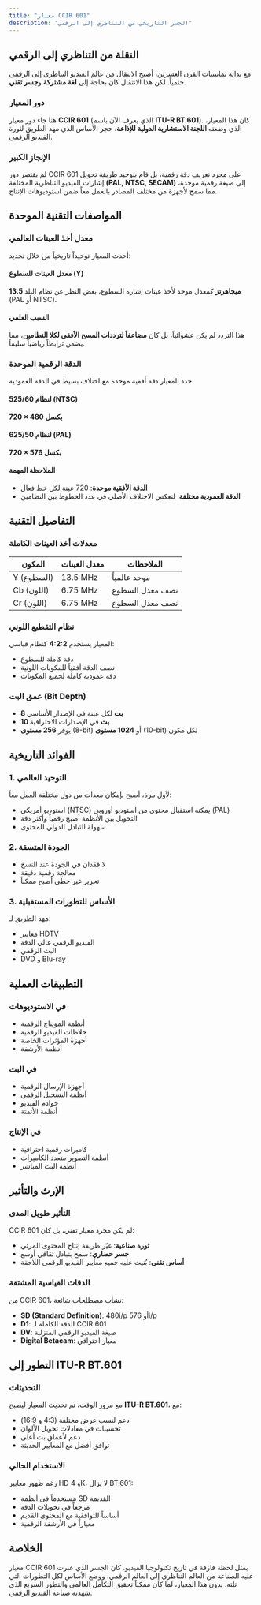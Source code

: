 ```yaml
---
title: "معيار CCIR 601"
description: "الجسر التاريخي من التناظري إلى الرقمي"
---
```


## النقلة من التناظري إلى الرقمي

مع بداية ثمانينيات القرن العشرين، أصبح الانتقال من عالم الفيديو التناظري إلى الرقمي حتمياً. لكن هذا الانتقال كان بحاجة إلى **لغة مشتركة** و**جسر تقني**.

### دور المعيار
هنا جاء دور معيار **CCIR 601** (الذي يعرف الآن باسم **ITU-R BT.601**). كان هذا المعيار، الذي وضعته **اللجنة الاستشارية الدولية للإذاعة**، حجر الأساس الذي مهد الطريق لثورة الفيديو الرقمي.

### الإنجاز الكبير
لم يقتصر دور CCIR 601 على مجرد تعريف دقة رقمية، بل قام بتوحيد طريقة تحويل إشارات الفيديو التناظرية المختلفة **(PAL, NTSC, SECAM)** إلى صيغة رقمية موحدة، مما سمح لأجهزة من مختلف المصادر بالعمل معاً ضمن استوديوهات الإنتاج.

## المواصفات التقنية الموحدة

### معدل أخذ العينات العالمي

أحدث المعيار توحيداً تاريخياً من خلال تحديد:

#### معدل العينات للسطوع (Y)
**13.5 ميجاهرتز** كمعدل موحد لأخذ عينات إشارة السطوع، بغض النظر عن نظام البلد (PAL أو NTSC).

#### السبب العلمي
هذا التردد لم يكن عشوائياً، بل كان **مضاعفاً لترددات المسح الأفقي لكلا النظامين**، مما يضمن ترابطاً رياضياً سليماً.

### الدقة الرقمية الموحدة

حدد المعيار دقة أفقية موحدة مع اختلاف بسيط في الدقة العمودية:

#### لنظام 525/60 (NTSC)
**720 × 480 بكسل**

#### لنظام 625/50 (PAL)
**720 × 576 بكسل**

#### الملاحظة المهمة
- **الدقة الأفقية موحدة**: 720 عينة لكل خط فعال
- **الدقة العمودية مختلفة**: لتعكس الاختلاف الأصلي في عدد الخطوط بين النظامين

## التفاصيل التقنية

### معدلات أخذ العينات الكاملة

| المكون | معدل العينات | الملاحظات |
|--------|--------------|-----------|
| Y (السطوع) | 13.5 MHz | موحد عالمياً |
| Cb (اللون) | 6.75 MHz | نصف معدل السطوع |
| Cr (اللون) | 6.75 MHz | نصف معدل السطوع |

### نظام التقطيع اللوني
المعيار يستخدم **4:2:2** كنظام قياسي:
- دقة كاملة للسطوع
- نصف الدقة أفقياً للمكونات اللونية
- دقة عمودية كاملة لجميع المكونات

### عمق البت (Bit Depth)
- **8 بت** لكل عينة في الإصدار الأساسي
- **10 بت** في الإصدارات الاحترافية
- يوفر **256 مستوى** (8-bit) أو **1024 مستوى** (10-bit) لكل مكون

## الفوائد التاريخية

### 1. التوحيد العالمي
لأول مرة، أصبح بإمكان معدات من دول مختلفة العمل معاً:
- استوديو أمريكي (NTSC) يمكنه استقبال محتوى من استوديو أوروبي (PAL)
- التحويل بين الأنظمة أصبح رقمياً وأكثر دقة
- سهولة التبادل الدولي للمحتوى

### 2. الجودة المتسقة
- لا فقدان في الجودة عند النسخ
- معالجة رقمية دقيقة
- تحرير غير خطي أصبح ممكناً

### 3. الأساس للتطورات المستقبلية
مهد الطريق لـ:
- معايير HDTV
- الفيديو الرقمي عالي الدقة
- البث الرقمي
- DVD و Blu-ray

## التطبيقات العملية

### في الاستوديوهات
- أنظمة المونتاج الرقمية
- خلاطات الفيديو الرقمية
- أجهزة المؤثرات الخاصة
- أنظمة الأرشفة

### في البث
- أجهزة الإرسال الرقمية
- أنظمة التسجيل الرقمي
- خوادم الفيديو
- أنظمة الأتمتة

### في الإنتاج
- كاميرات رقمية احترافية
- أنظمة التصوير متعدد الكاميرات
- أنظمة البث المباشر

## الإرث والتأثير

### التأثير طويل المدى
CCIR 601 لم يكن مجرد معيار تقني، بل كان:
- **ثورة صناعية**: غيّر طريقة إنتاج المحتوى المرئي
- **جسر حضاري**: سمح بتبادل ثقافي أوسع
- **أساس تقني**: بُنيت عليه جميع معايير الفيديو الرقمي اللاحقة

### الدقات القياسية المشتقة
من CCIR 601، نشأت مصطلحات شائعة:
- **SD (Standard Definition)**: 480i/p أو 576i/p
- **D1**: الدقة الكاملة لـ CCIR 601
- **DV**: صيغة الفيديو الرقمي المنزلية
- **Digital Betacam**: معيار احترافي

## التطور إلى ITU-R BT.601

### التحديثات
مع مرور الوقت، تم تحديث المعيار ليصبح **ITU-R BT.601**، مع:
- دعم لنسب عرض مختلفة (4:3 و 16:9)
- تحسينات في معادلات تحويل الألوان
- دعم لأعماق بت أعلى
- توافق أفضل مع المعايير الحديثة

### الاستخدام الحالي
رغم ظهور معايير HD و 4K، لا يزال BT.601:
- مستخدماً في أنظمة SD القديمة
- مرجعاً في تحويلات الدقة
- أساساً للتوافقية مع المحتوى القديم
- معياراً في الأرشفة الرقمية

## الخلاصة

معيار CCIR 601 يمثل لحظة فارقة في تاريخ تكنولوجيا الفيديو. كان الجسر الذي عبرت عليه الصناعة من العالم التناظري إلى العالم الرقمي، ووضع الأساس لكل التطورات التي تلته. بدون هذا المعيار، لما كان ممكناً تحقيق التكامل العالمي والتطور السريع الذي شهدته صناعة الفيديو الرقمي.